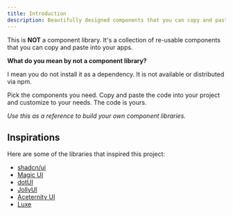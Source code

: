 ---
title: Introduction
description: Beautifully designed components that you can copy and paste into your apps. Accessible. Customizable. Open Source.
---

This is **NOT** a component library. It's a collection of re-usable components that you can copy and paste into your apps.

**What do you mean by not a component library?**

I mean you do not install it as a dependency. It is not available or distributed via npm.

Pick the components you need. Copy and paste the code into your project and customize to your needs. The code is yours.

_Use this as a reference to build your own component libraries._

## Inspirations

Here are some of the libraries that inspired this project:

- [shadcn/ui](https://ui.shadcn.com)
- [Magic UI](https://magicui.design)
- [dotUI](https://dotui.org)
- [JollyUI](https://www.jollyui.dev)
- [Aceternity UI](https://ui.aceternity.com)
- [Luxe](https://www.luxeui.com)
